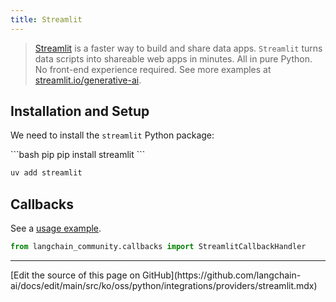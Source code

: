 ```yaml
---
title: Streamlit
---
```


>[Streamlit](https://streamlit.io/) is a faster way to build and share data apps.
>`Streamlit` turns data scripts into shareable web apps in minutes. All in pure Python. No front-end experience required.
>See more examples at [streamlit.io/generative-ai](https://streamlit.io/generative-ai).

## Installation and Setup

We need to install the  `streamlit` Python package:

<CodeGroup>
```bash pip
pip install streamlit
```

```bash uv
uv add streamlit
```
</CodeGroup>


## Callbacks

See a [usage example](/oss/python/integrations/callbacks/streamlit).

```python
from langchain_community.callbacks import StreamlitCallbackHandler
```

---

<Callout icon="pen-to-square" iconType="regular">
  [Edit the source of this page on GitHub](https://github.com/langchain-ai/docs/edit/main/src/ko/oss/python/integrations/providers/streamlit.mdx)
</Callout>
